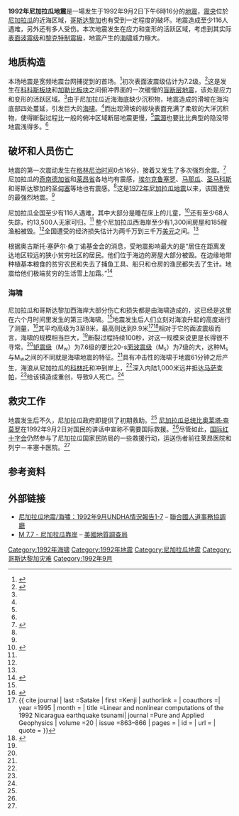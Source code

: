 {{noteTA
|G1=Earthquake
}}
{{Infobox earthquake
|title = 1992年尼加拉瓜地震
|date = 1992年9月2日
|origintime = 0:16
|map2 = {{Location map | Nicaragua
 | relief = yes
 | label =
 | lat = 11.742
 | long = -87.34
 | mark = Bullseye1.png
 | marksize = 40
 | position = top
 | width = 250
 | float = center
 | caption =
 }}
|map2_caption=震中在尼加拉瓜的位置
|magnitude = 7.7 [[矩震級|M<sub>w</sub>]]<ref name="USGS">{{cite web |accessdate=2013-12-11 |deadurl=yes |url=http://earthquake.usgs.gov/earthquakes/eqarchives/significant/sig_1992.php |title=Significant Earthquakes of the World in 1992 |publisher=United States Geological Survey |archivedate=2013-11-09 |archiveurl=https://web.archive.org/web/20131109063316/http://earthquake.usgs.gov/earthquakes/eqarchives/significant/sig_1992.php }}</ref>
|depth = {{convert|45|km|mi}}
|location = {{coord|11.742|N|87.340|W}}<ref name="USGS" />
|type = 推力
|tsunami = 有
|countries affected = {{flag|Nicaragua}} 
|casualties = 至少造成116人死亡<ref name="USGS" />
}}

'''1992年尼加拉瓜地震'''是一場发生于1992年9月2日下午6時16分的[[地震|地震]]，[[震央|震央]]位於[[尼加拉瓜|尼加拉瓜]]的近海区域，[[哥斯达黎加|哥斯达黎加]]也有受到一定程度的破坏。地震造成至少116人遇难，另外还有多人受伤。本次地震发生在应力和变形的活跃区域，考虑到其实际[[表面波震级|表面波震级]]和[[黎克特制地震震级|黎克特制震級]]，地震产生的[[海啸|海啸]]威力極大。

== 地质构造 ==
本场地震是宽频地震台网捕捉到的首场{{link-en|海啸地震|tsunami earthquake}}。<ref name="Nature">{{cite journal | last =Kanamori | first =Hiroo | authorlink = | coauthors =Masayuki Kikuchi | title =The 1992 Nicaragua earthquake: a slow tsunami earthquake associated with subducted sediments | journal =[[Nature_(journal)|Nature]] | volume =361 | issue =361 | pages =714 | id = | url =http://www.nature.com/nature/journal/v361/n6414/abs/361714a0.html | accessdate =2013-12-14 | quote = | doi =10.1038/361714a0 | archiveurl =https://web.archive.org/web/20121023205959/http://www.nature.com/nature/journal/v361/n6414/abs/361714a0.html | archivedate =2012-10-23 | deadurl =no | bibcode =1993Natur.361..714K | date =1993年2月 }}</ref>初次表面波震级估计为7.2级。<ref name="georgepc">{{cite web |url=http://www.drgeorgepc.com/Tsunami1992Nicaragua.html |title=The Earthquake and Tsunami of 2 September 1992 in Nicaragua |accessdate=2013-12-14 |publisher=George Pararas-Carayannis |date=2000–2007 |archiveurl=https://web.archive.org/web/20120706221418/http://www.drgeorgepc.com/Tsunami1992Nicaragua.html |archivedate=2012-07-06 |deadurl=no }}</ref>这是发生在[[科科斯板块|科科斯板块]]和[[加勒比板块|加勒比板块]]之间俯冲界面的一次缓慢的[[盲断层地震|盲断层地震]]，该处是应力和变形的活跃区域。<ref name="georgepc" />由于尼加拉瓜近海海底缺少沉积物，地震造成的滑坡在海沟底部四处蔓延，引发巨大的[[海啸|海啸]]。<ref name="Nature" />而出现滑坡的板块表面充满了柔软的大洋沉积物，使得断裂过程比一般的俯冲区域断层地震更慢，<ref name="Nature" />[[震源|震源]]也要比比典型的隐没带地震浅得多。<ref name="georgepc" />

== 破坏和人员伤亡 ==
地震的第一次震动发生在[[格林尼治时间|格林尼治时间]]0点16分，接着又发生了多次强烈余震。<ref name="UNDHA">{{cite web |archivedate=2013-10-17 |url=http://reliefweb.int/report/nicaragua/nicaragua-earthquaketsunami-sep-1992-un-dha-situation-reports-1-7 |title=Nicaragua Earthquake/Tsunami Sep 1992 UN DHA Situation Reports 1 - 7 |publisher=United Nations Department of Humanitarian Affairs |date=1992-09-02 |accessdate=2013-12-14 |deadurl=no |archiveurl=https://web.archive.org/web/20131017080824/http://reliefweb.int/report/nicaragua/nicaragua-earthquaketsunami-sep-1992-un-dha-situation-reports-1-7 }}</ref>尼加拉瓜的[[奇南德加省|奇南德加省]]和[[莱昂省_(尼加拉瓜)|莱昂省]]各地均有震感，[[埃尔克鲁塞罗|埃尔克鲁塞罗]]、[[马那瓜|马那瓜]]、[[圣马科斯|圣马科斯]]和哥斯达黎加的[[圣何塞_(哥斯达黎加)|圣何塞]]等地也有震感。<ref name="USGS" />这是[[1972年尼加拉瓜地震|1972年尼加拉瓜地震]]以来，该国遭受的最强烈地震。<ref name="UNDHA" />

尼加拉瓜全国至少有116人遇难，其中大部分是睡在床上的儿童，<ref name="disc">{{cite news |first=Tim |last=Folger |authorlink= |author2= |title=Waves of destruction – tsunamis – Cover Story |url=http://findarticles.com/p/articles/mi_m1511/is_n5_v15/ai_15342269 |work=Discovery |publisher=FindArticles.com |date=1992-05 |accessdate=2008-06-06 |archiveurl=https://web.archive.org/web/20050125013606/http://www.findarticles.com/p/articles/mi_m1511/is_n5_v15/ai_15342269 |archivedate=2005-01-25 |deadurl=yes }}</ref>还有至少68人失踪，约13,500人无家可归。<ref name="USGS" /> 整个尼加拉瓜西海岸至少有1,300间房屋和185艘渔船被毁。<ref name="USGS" />全国遭受的经济损失估计为两千万到三千万[[美元|美元]]之间。<ref name="USGS" />

根据奥古斯托·塞萨尔·桑丁诺基金会的消息，受地震影响最大的是“居住在距离发达地区较远的狭小贫穷社区的居民。他们位于海边的房屋大部分被毁。在边缘地带种植基本粮食的贫穷农民和失去了捕鱼工具、船只和仓房的渔民都失去了生计。地震给他们极端贫穷的生活雪上加霜。”<ref>{{cite news |first=Pip |last=Hinman |authorlink= |author2= |title=Aid for Nicaragua |url= |work=Green Left |publisher= |date=1992-09-09 }}</ref>

=== 海啸 ===
尼加拉瓜和哥斯达黎加西海岸大部分伤亡和损失都是由海啸造成的，这已经是这里在六个月时间里发生的第三场海啸。<ref name="disc" />地震发生后人们立刻对海浪升起的高度进行了测量，<ref name="abe">{{cite journal |last=Abe |first=F. |authorlink= |coauthors=S. Ide, F. Imamura, Y. Yoshida |year=1993 |month= |title=Source characteristics of the Nicaragua Tsunami Earthquake of September 2, 1992 |journal=Pure and Applied Geophysics |volume=144 |issue=3–4 |pages= |id= |archivedate=2012-07-22 |deadurl=no |url=http://deepblue.lib.umich.edu/handle/2027.42/43193 |accessdate=2013-12-14 |quote= |archiveurl=https://web.archive.org/web/20120722053858/http://deepblue.lib.umich.edu/handle/2027.42/43193 }}</ref>其平均高级为3至8米，最高则达到9.9米<ref name="pag">{{ cite journal | last =Satake | first =Kenji | authorlink = | coauthors =| year =1995 | month = | title =Linear and nonlinear computations of the 1992 Nicaragua earthquake tsunami| journal =Pure and Applied Geophysics | volume =20 | issue =863–866 | pages = | id = | url =  | quote = }}</ref><ref>{{cite journal | quotes = | author =Fernández-Arce, Mario & Guillermo Alvarado-Delgado | coauthors = | title =Tsunamis and Tsunami Preparedness in Costa Rica, Central America | journal =ISET Journal of Earthquake Technology. Paper No. 466. | volume =42 | issue =4 | pages =203–212 | publisher =Indian Society of Earthquake Technology | location = | issn =0972-0405 | pmc = | doi = | bibcode = | oclc = | id = | url =http://home.iitk.ac.in/~vinaykg/Iset466.pdf | format =pdf | accessdate =2013-12-14 | laysummary = | laysource = | laydate = | quote = | archiveurl =https://web.archive.org/web/20120214182132/http://home.iitk.ac.in/~vinaykg/Iset466.pdf | archivedate =2012-02-14 | deadurl =yes | date =2005年12月 }}</ref>相对于它的面波震级而言，海啸的规模相当巨大，<ref name="Nature" />断裂过程持续100秒，对这一规模来说更是长得很不寻常。<ref name="pag" />[[矩震级|矩震级]]（M<sub>w</sub>）为7.6级的要比20-s[[面波震级|面波震级]]（M<sub>s</sub>）为7级的大，这种M<sub>s</sub>与M<sub>w</sub>之间的不同就是海啸地震的特征。<ref name="Nature" />具有冲击性的海啸于地震61分钟之后产生，海浪从尼加拉瓜的[[科林托_(尼加拉瓜)|科林托]]和{{link-en|索莫薩港|Puerto Sandino}}冲到岸上，<ref name="pag" />深入内陆1,000米远并抵达[[马萨查帕|马萨查帕]]，<ref name="USGS" />给该镇造成重创，导致9人死亡。<ref name="UNDHA" />

== 救灾工作 ==
地震发生后不久，尼加拉瓜政府即提供了初期救助。<ref name="UNDHA" /> [[尼加拉瓜总统|尼加拉瓜总统]][[比奥莱塔·查莫罗|比奥莱塔·查莫罗]]在1992年9月2日对国民的讲话中宣称不需要国际救援。<ref name="UNDHA" />尽管如此，[[国际红十字会|国际红十字会]]仍然参与了尼加拉瓜国家民防局的一些救援行动，运送伤者前往莱昂医院和列宁－丰塞卡医院。<ref name="UNDHA" />

== 参考资料 ==
{{reflist}}

== 外部链接 ==
*[http://www.reliefweb.int/rw/rwb.nsf/db900SID/ACOS-64BHCW?OpenDocument 尼加拉瓜地震/海嘯：1992年9月UNDHA情況報告1-7]{{Wayback|url=http://www.reliefweb.int/rw/rwb.nsf/db900SID/ACOS-64BHCW?OpenDocument |date=20080415155144 }} – [[聯合國人道事務協調廳|聯合國人道事務協調廳]]
*[https://earthquake.usgs.gov/earthquakes/eventpage/usp0005ddn#executive M 7.7 - 尼加拉瓜靠岸]{{Wayback|url=https://earthquake.usgs.gov/earthquakes/eventpage/usp0005ddn#executive |date=20200830205454 }} – [[美國地質調查局|美國地質調查局]]

{{1992年地震}}
[[Category:1992年海啸|Category:1992年海啸]]
[[Category:1992年地震|Category:1992年地震]]
[[Category:尼加拉瓜地震|Category:尼加拉瓜地震]]
[[Category:哥斯达黎加灾难|Category:哥斯达黎加灾难]]
[[Category:1992年9月|Category:1992年9月]]